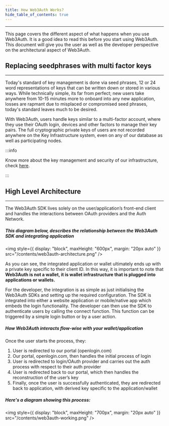 ```yaml
---
title: How Web3Auth Works?
hide_table_of_contents: true
---
```


---

This page covers the different aspect of what happens when you use Web3Auth. It is a good idea to read this before you start using Web3Auth. This
document will give you the user as well as the developer perspective on the architectural aspect of Web3Auth.

## Replacing seedphrases with multi factor keys

---

Today's standard of key management is done via seed phrases, 12 or 24 word representations of keys that can be written down or stored in various ways.
While technically simple, its far from perfect; new users take anywhere from 10-15 minutes more to onboard into any new application, losses are
rapmant due to misplaced or compromised seed phrases, today's standard leaves much to be desired.

With Web3Auth, users handle keys similar to a multi-factor account, where they use their OAuth login, devices and other factors to manage their key
pairs. The full cryptographic private keys of users are not recorded anywhere on the Key Infrastructure system, even on any of our database as well as
participating nodes.

:::info

Know more about the key management and security of our infrastructure, check [here](./key-management).

:::

## High Level Architecture

---

The Web3Auth SDK lives solely on the user/application’s front-end client and handles the interactions between OAuth providers and the Auth Network.

##### This diagram below, describes the relationship between the Web3Auth SDK and integrating application

<img style={{ display: "block", maxHeight: "600px", margin: "20px auto" }} src="/contents/web3auth-architecture.png" />

As you can see, the integrated application or wallet ultimately ends up with a private key specific to their client ID. In this way, it is important
to note that **Web3Auth is not a wallet, it is wallet infrastructure that is plugged into applications or wallets.**

For the developer, the integration is as simple as just initialising the Web3Auth SDKs and setting up the required configuration. The SDK is
integrated into either a website application or mobile/native app which embeds the login functionality. The developer can then use the SDK to
authenticate users by calling the connect function. This function can be triggered by a simple login button or by a user action.

##### How Web3Auth interacts flow-wise with your wallet/application

Once the user starts the process, they:

1. User is redirected to our portal (openlogin.com)
2. Our portal, openlogin.com, then handles the initial process of login
3. User is redirected to login/OAuth provider and carries out the auth process with respect to their auth provider
4. User is redirected back to our portal, which then handles the reconstruction of the user’s key
5. Finally, once the user is successfully authenticated, they are redirected back to application, with derived key specific to the application/wallet

##### Here's a diagram showing this process:

<img style={{ display: "block", maxHeight: "700px", margin: "20px auto" }} src="/contents/web3auth-working.png" />

<!-- ##### This diagram below can help you understand how the keyshares are splitted and stored within different devices and the Auth Network: -->

